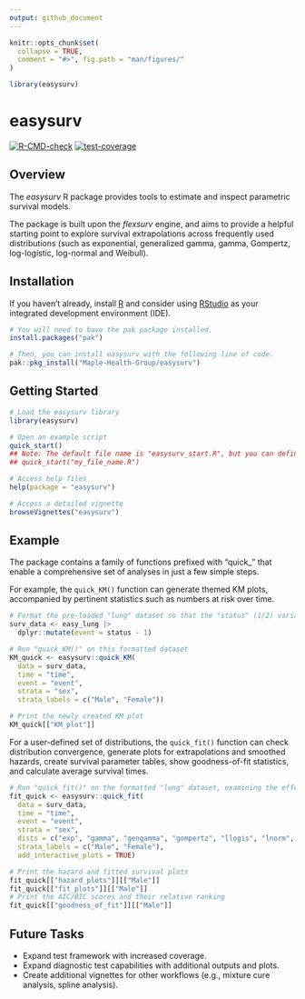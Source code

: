 ---
output: github_document
---

<!-- README.md is generated from README.Rmd. Please edit that file -->

```{r setup, include=FALSE}
knitr::opts_chunk$set(
  collapse = TRUE,
  comment = "#>", fig.path = "man/figures/"
)

library(easysurv)
```

# easysurv

<!-- badges: start -->
[![R-CMD-check](https://github.com/Maple-Health-Group/easysurv/actions/workflows/check-standard.yaml/badge.svg)](https://github.com/Maple-Health-Group/easysurv/actions/workflows/check-standard.yaml)
[![test-coverage](https://github.com/Maple-Health-Group/easysurv/actions/workflows/test-coverage.yaml/badge.svg)](https://github.com/Maple-Health-Group/easysurv/actions/workflows/test-coverage.yaml)
<!-- badges: end -->

## Overview

The *easysurv* R package provides tools to estimate and inspect parametric survival models. 

The package is built upon the *flexsurv* engine, and aims to provide a helpful starting point to explore survival extrapolations across frequently used distributions (such as exponential, generalized gamma, gamma, Gompertz, log-logistic, log-normal and Weibull).

## Installation

If you haven't already, install [R](https://www.r-project.org) and consider using [RStudio](https://www.rstudio.com/) as your integrated development environment (IDE).


```{r install, eval = FALSE}
# You will need to have the pak package installed.
install.packages("pak")

# Then, you can install easysurv with the following line of code.
pak::pkg_install("Maple-Health-Group/easysurv")
```

## Getting Started

```{r getting-started, eval = FALSE}
# Load the easysurv library
library(easysurv)

# Open an example script
quick_start()
## Note: The default file name is "easysurv_start.R", but you can define your own, e.g.
## quick_start("my_file_name.R")

# Access help files
help(package = "easysurv")

# Access a detailed vignette
browseVignettes("easysurv")
```


## Example

The package contains a family of functions prefixed with "quick_" that enable a comprehensive set of analyses in just a few simple steps.

For example, the `quick_KM()` function can generate themed KM plots, accompanied by pertinent statistics such as numbers at risk over time.

```{r quick-KM, warning=FALSE, message=FALSE, fig.width=6, fig.height=5, fig.showtext = TRUE}
# Format the pre-loaded "lung" dataset so that the "status" (1/2) variable can serves as an event indicator (0/1)
surv_data <- easy_lung |>
  dplyr::mutate(event = status - 1)

# Run "quick_KM()" on this formatted dataset
KM_quick <- easysurv::quick_KM(
  data = surv_data,
  time = "time",
  event = "event",
  strata = "sex",
  strata_labels = c("Male", "Female"))

# Print the newly created KM plot
KM_quick[["KM_plot"]]
```

For a user-defined set of distributions, the `quick_fit()` function can check distribution convergence, generate plots for extrapolations and smoothed hazards, create survival parameter tables, show goodness-of-fit statistics, and calculate average survival times.

```{r quick-fit, warning=FALSE, message=FALSE, fig.width=6, fig.height=5, fig.showtext = TRUE}
# Run "quick_fit()" on the formatted "lung" dataset, examining the effect of the "sex" variable
fit_quick <- easysurv::quick_fit(
  data = surv_data,
  time = "time",
  event = "event",
  strata = "sex",
  dists = c("exp", "gamma", "gengamma", "gompertz", "llogis", "lnorm", "weibull"),
  strata_labels = c("Male", "Female"),
  add_interactive_plots = TRUE)

# Print the hazard and fitted survival plots
fit_quick[["hazard_plots"]][["Male"]]
fit_quick[["fit_plots"]][["Male"]]
# Print the AIC/BIC scores and their relative ranking
fit_quick[["goodness_of_fit"]][["Male"]]

```


## Future Tasks

* Expand test framework with increased coverage.
* Expand diagnostic test capabilities with additional outputs and plots.
* Create additional vignettes for other workflows (e.g., mixture cure analysis, spline analysis).
